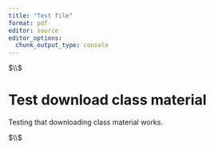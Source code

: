 ```yaml
---
title: "Test file"
format: pdf
editor: source
editor_options: 
  chunk_output_type: console
---
```



$\\$




# Test download class material

Testing that downloading class material works.


$\\$










